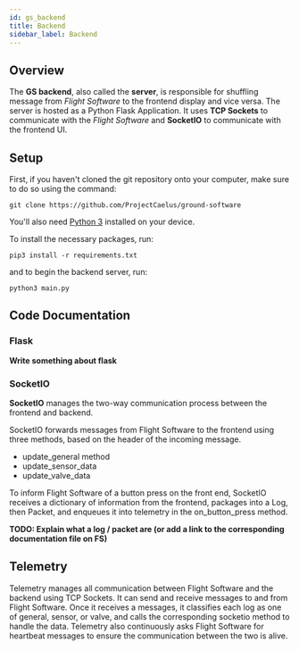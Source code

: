 ```yaml
---
id: gs_backend
title: Backend
sidebar_label: Backend
---
```


## Overview

The **GS backend**, also called the **server**, is responsible for shuffling message from _Flight Software_ to the frontend display and vice versa.
The server is hosted as a Python Flask Application.
It uses **TCP Sockets** to communicate with the _Flight Software_ and **SocketIO** to communicate with the frontend UI.

## Setup

First, if you haven't cloned the git repository onto your computer, make sure to do so using the command:

```
git clone https://github.com/ProjectCaelus/ground-software
```

You'll also need [Python 3](https://www.python.org/downloads/) installed on your device.

To install the necessary packages, run:

```
pip3 install -r requirements.txt
```

and to begin the backend server, run:

```
python3 main.py
```

## Code Documentation

### Flask

**Write something about flask**

### SocketIO
**SocketIO** manages the two-way communication process between the frontend and backend.

SocketIO forwards messages from Flight Software to the frontend using three methods, based on the header of the incoming message.
- update_general method
- update_sensor_data
- update_valve_data

To inform Flight Software of a button press on the front end, SocketIO receives a dictionary of information from the frontend, packages into a Log, then Packet, and enqueues it into telemetry in the on_button_press method.

**TODO: Explain what a log / packet are (or add a link to the corresponding documentation file on FS)**

## Telemetry

Telemetry manages all communication between Flight Software and the backend using TCP Sockets. It can send and receive messages to and from Flight Software. Once it receives a messages, it classifies each log as one of general, sensor, or valve, and calls the corresponding socketio method to handle the data. Telemetry also continuously asks Flight Software for heartbeat messages to ensure the communication between the two is alive. 


